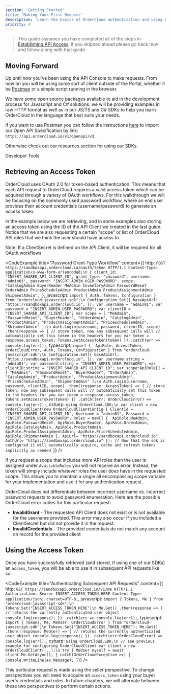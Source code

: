 ```yaml
---
section: 'Getting Started'
title: 'Making Your First Request'
description: 'Learn the basics of OrderCloud authentication and using OAuth tokens in subsequent requests.'
priority: 4
---
```


> This guide assumes you have completed all of the steps in [Establishing API Access](/learn/getting-started/establishing-api-access), if you skipped ahead please go back now and follow along with that guide.

## Moving Forward
Up until now you've been using the API Console to make requests. From now on you will be using some sort of client outside of the Portal, whether it be [Postman](https://www.postman.com/) or a simple script running in the browser. 

We have some open source packages available to aid in the development process for Javascript and C# solutions. we will be providing examples in raw HTTP format as well as in our JS/TS and C# SDKs to help you learn OrderCloud in the language that best suits your needs.

If you want to use Postman you can follow the instructions [here](https://learning.postman.com/docs/getting-started/importing-and-exporting-data/#importing-data-into-postman) to import our Open API Specification by link: `https://api.ordercloud.io/v1/openapi/v3`.

Otherwise check out our resources section for using our SDKs.

<ContentLink to="/developer-tools" subtitle="Related Content" type="developer">Developer Tools</ContentLink>

## Retrieving an Access Token
OrderCloud uses OAuth 2.0 for token-based authentication. This means that each API request to OrderCloud requires a valid access token which can be acquired through a variety of OAuth workflows. For this walkthrough we will be focusing on the commonly used password workflow, where an end user provides their account credentials (username/password) to generate an access token.

In the example below we are retrieving, and in some examples also storing an access token using the ID of the API Client we created in the last guide. Notice that we are also requesting a certain "scope" or list of OrderCloud API roles that we think the user should have access to.

Note: If a ClientSecret is defined on the API Client, it will be required for all OAuth workflows

<CodeExample
  title="Password Grant-Type Workflow"
  content={{
    http: `POST https://sandboxapi.ordercloud.io/oauth/token HTTP/1.1
Content-Type: application/x-www-form-urlencoded;\n
{
    client_id: "INSERT_SHARED_API_CLIENT_ID",
    grant_type: "password",
    username: "admin01",
    password: "INSERT_ADMIN_USER_PASSWORD",
    scope: "CatalogAdmin BuyerReader MeAdmin InventoryAdmin PasswordReset OrderAdmin PriceScheduleAdmin ProductAdmin ProductAssignmentAdmin ShipmentAdmin",
}`,
javascript: `import { Auth, Tokens, Configuration } from "ordercloud-javascript-sdk";\n
Configuration.Set({
  baseApiUrl: "https://sandboxapi.ordercloud.io",
});
var username = "admin01";
var password = "INSERT_ADMIN_USER_PASSWORD";
var clientID = "INSERT_SHARED_API_CLIENT_ID";
var scope = [
    "MeAdmin",
    "PasswordReset",
    "BuyerReader",
    "OrderAdmin",
    "CatalogAdmin",
    "ProductAdmin",
    "ProductAssignmentAdmin",
    "PriceScheduleAdmin",
    "ShipmentAdmin"
];\n
Auth.Login(username, password, clientID, scope)
  .then(response => {
      // store token, now any subsequent calls will
      // automatically set this token in the headers for you
      var token = response.access_token;
      Tokens.setAccessToken(token)
  })
  .catch(err => console.log(err));`,
typescript: `import { 
    ApiRole,
    AccessToken,
    OrderCloudError,
    Auth,
    Tokens,
    Configuration
} from "ordercloud-javascript-sdk";\n
Configuration.Set({
  baseApiUrl: "https://sandboxapi.ordercloud.io",
});
var username:string = "admin01";
var password:string = "INSERT_ADMIN_USER_PASSWORD";
var clientID:string = "INSERT_SHARED_API_CLIENT_ID";
var scope:ApiRole[] = [
    "MeAdmin",
    "PasswordReset",
    "BuyerReader",
    "OrderAdmin",
    "CatalogAdmin",
    "ProductAdmin",
    "ProductAssignmentAdmin",
    "PriceScheduleAdmin",
    "ShipmentAdmin"
];\n
Auth.Login(username, password, clientID, scope)
  .then((response: AccessToken) => {
      // store token, now any subsequent calls will
      // automatically set this token in the headers for you
      var token = response.access_token;
      Tokens.setAccessToken(token)
  })
  .catch((err: OrderCloudError) => console.log(err));`,
csharp: `using OrderCloud.SDK;\n
var client = new OrderCloudClient(new OrderCloudClientConfig {
    ClientId = "INSERT_SHARED_API_CLIENT_ID",
    Username = "admin01",
    Password = "INSERT_ADMIN_USER_PASSWORD",
    Roles = new[] { 
        ApiRole.MeAdmin,
        ApiRole.PasswordReset,
        ApiRole.BuyerReader,
        ApiRole.OrderAdmin,
        ApiRole.CatalogAdmin,
        ApiRole.ProductAdmin,
        ApiRole.ProductAssignmentAdmin,
        ApiRole.PriceScheduleAdmin,
        ApiRole.ShipmentAdmin
    },
    ApiUrl= "https://sandboxapi.ordercloud.io",
    AuthUrl= "https://sandboxapi.ordercloud.io"
});
// Now that the sdk is configured it will automatically acquire, cache and refresh tokens implicitly as needed
`}}
/>

If you request a scope that includes _more_ API roles than the user is assigned under `AvailableRoles` you will not receive an error. Instead, the token will simply include whatever roles the user _does_ have in the requested scope. This allows you to maintain a single all encompassing scope variable for your implementation and use it for any authentication request.

OrderCloud does not differentiate between incorrect username vs. incorrect password requests to avoid password enumeration. Here are the possible OrderCloud error codes for this particular request:

- **InvalidGrant** - The requested API Client does not exist or is not available for the username provided. This error may also occur if you included a ClientSecret but did not provide it in the request.
- **InvalidCredentials** - The provided credentials do not match any account on record for the provided client

## Using the Access Token
Once you have successfully retrieved (and stored, if using one of our SDKs) an `access_token`, you will be able to use it in subsequent API requests like so:

<CodeExample
  title="Authenticating Subsequent API Requests"
  content={{
    http: `GET https://sandboxapi.ordercloud.io/v1/me HTTP/1.1
Authorization: Bearer INSERT_ACCESS_TOKEN_HERE
Content-Type: application/json; charset=UTF-8;`,
javascript: `import { Tokens, Me } from "ordercloud-javascript-sdk";\n
Tokens.Set("INSERT_ACCESS_TOKEN_HERE")\n
Me.Get()
  .then(response => {
      // returns the currently authenticated user object
      console.log(response);
  })
  .catch(err => console.log(err));`,
typescript: `import { Tokens, Me, MeUser, OrderCloudError } from "ordercloud-javascript-sdk";\n
Tokens.Set("INSERT_ACCESS_TOKEN_HERE");
Me.Get()
  .then((response: MeUser) => {
      // returns the currently authenticated user object
      console.log(response);
  })
  .catch((err:OrderCloudError) => console.log(err));`,
csharp: `using OrderCloud.SDK;\n
// see previous example for configuring OrderCloudClient
var client = new OrderCloudClient(...);\n
try {
  MeUser myself = await client.Me.GetAsync();
} catch(OrderCloudException ex) {
  Console.WriteLine(ex.Message);
}`}}
/>

This particular request is made using the seller perspective. To change perspectives you will need to acquire an `access_token` using your buyer user's credentials and roles. In future chapters, we will alternate between these two perspectives to perform certain actions.
